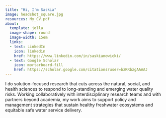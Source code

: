 ```yaml
---
title: "Hi, I'm Saskia"
image: headshot_square.jpg
resources: My_CV.pdf
about: 
  template: jolla
  image-shape: round
  image-width: 15em
  links:
  - text: LinkedIn
    icon: linkedin
    href: https://www.linkedin.com/in/saskianowicki/
  - text: Google Scholar
    icon: mortarboard-fill
    href: https://scholar.google.com/citations?user=bzKRbzgAAAAJ
---
```


I do solution-focused research that cuts across the natural, social, and health sciences to respond to long-standing and emerging water quality risks. Working collaboratively with interdisciplinary research teams and with partners beyond academia, my work aims to support policy and management strategies that sustain healthy freshwater ecosystems and equitable safe water service delivery.
